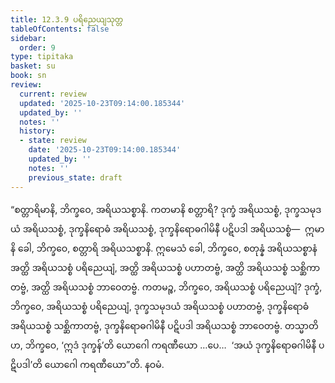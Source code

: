 ```yaml
---
title: 12.3.9 ပရိညေယျသုတ္တ
tableOfContents: false
sidebar:
  order: 9
type: tipitaka
basket: su
book: sn
review:
  current: review
  updated: '2025-10-23T09:14:00.185344'
  updated_by: ''
  notes: ''
  history:
  - state: review
    date: '2025-10-23T09:14:00.185344'
    updated_by: ''
    notes: ''
    previous_state: draft
---
```



<ReviewStatus review={frontmatter.review} showDetails={true} />

<HypothesisAnnotation frontmatter={frontmatter} />

<DynamicBreadcrumb />

<Division number="1099" book="sn" e="ch" v="18" p="444">

<Paragraph number="2298" book="sn">
“စတ္တာရိမာနိ, ဘိက္ခဝေ, အရိယသစ္စာနိ. ကတမာနိ စတ္တာရိ? ဒုက္ခံ အရိယသစ္စံ, ဒုက္ခသမုဒယံ အရိယသစ္စံ, ဒုက္ခနိရောဓံ အရိယသစ္စံ, ဒုက္ခနိရောဓဂါမိနီ ပဋိပဒါ အရိယသစ္စံ—  ဣမာနိ ခေါ, ဘိက္ခဝေ, စတ္တာရိ အရိယသစ္စာနိ. ဣမေသံ ခေါ, ဘိက္ခဝေ, စတုန္နံ အရိယသစ္စာနံ အတ္ထိ အရိယသစ္စံ ပရိညေယျံ, အတ္ထိ အရိယသစ္စံ ပဟာတဗ္ဗံ, အတ္ထိ အရိယသစ္စံ သစ္ဆိကာတဗ္ဗံ, အတ္ထိ အရိယသစ္စံ ဘာဝေတဗ္ဗံ.
</Paragraph>

<Paragraph number="2299" book="sn">
ကတမဉ္စ, ဘိက္ခဝေ, အရိယသစ္စံ ပရိညေယျံ? ဒုက္ခံ, ဘိက္ခဝေ, အရိယသစ္စံ ပရိညေယျံ, ဒုက္ခသမုဒယံ အရိယသစ္စံ ပဟာတဗ္ဗံ, ဒုက္ခနိရောဓံ အရိယသစ္စံ သစ္ဆိကာတဗ္ဗံ, ဒုက္ခနိရောဓဂါမိနီ ပဋိပဒါ အရိယသစ္စံ ဘာဝေတဗ္ဗံ.
</Paragraph>

<Paragraph number="2300" book="sn">
တသ္မာတိဟ, ဘိက္ခဝေ, ‘ဣဒံ ဒုက္ခန်’တိ ယောဂေါ ကရဏီယော …ပေ…  ‘အယံ ဒုက္ခနိရောဓဂါမိနီ ပဋိပဒါ’တိ ယောဂေါ ကရဏီယော”တိ.

</Paragraph>
</Division>

<Paragraph number="2301" type="center" book="sn">
နဝမံ.
</Paragraph>